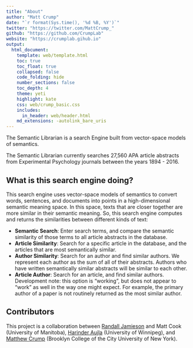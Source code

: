 ```yaml
---
title: "About"
author: "Matt Crump"
date: "`r format(Sys.time(), '%d %B, %Y')`"
twitter: "https://twitter.com/MattCrump_"
github: "https://github.com/CrumpLab"
website: "https://crumplab.gihub.io"
output: 
  html_document:
    template: web/template.html
    toc: true
    toc_float: true
    collapsed: false
    code_folding: hide
    number_sections: false
    toc_depth: 4
    theme: yeti
    highlight: kate
    css: web/crump_basic.css
    includes:
      in_header: web/header.html
    md_extensions: -autolink_bare_uris
---
```



The Semantic Librarian is a search Engine built from vector-space models of semantics.

The Semantic Librarian currently searches 27,560 APA article abstracts from Experimental Psychology journals between the years 1894 - 2016.

## What is this search engine doing?

This search engine uses vector-space models of semantics to convert words, sentences, and documents into points in a high-dimensional semantic meaning space. In this space, texts that are closer together are more similar in their semantic meaning. So, this search engine computes and returns the similarities between different kinds of text:

- **Semantic Search**: Enter search terms, and compare the semantic similarity of those terms to all article abstracts in the database.
- **Article Similarity**: Search for a specific article in the database, and the articles that are most semantically similar.
- **Author Similarity**: Search for an author and find similar authors. We represent each author as the sum of all of their abstracts. Authors who have written semantically similar abstracts will be similar to each other.
- **Article Author**: Search for an article, and find similar authors. Development note: this option is "working", but does not appear to "work" as well in the way one might expect. For example, the primary author of a paper is not routinely returned as the most similar author.

## Contributors

This project is a collaboration between [Randall Jamieson](https://umcognitivesciencelaboratory.weebly.com) and Matt Cook (University of Manitoba), [Harinder Aujla](http://ion.uwinnipeg.ca/~haujla/) (University of Winnipeg), and [Matthew Crump](https://crumplab.github.io) (Brooklyn College of the City University of New York). 


